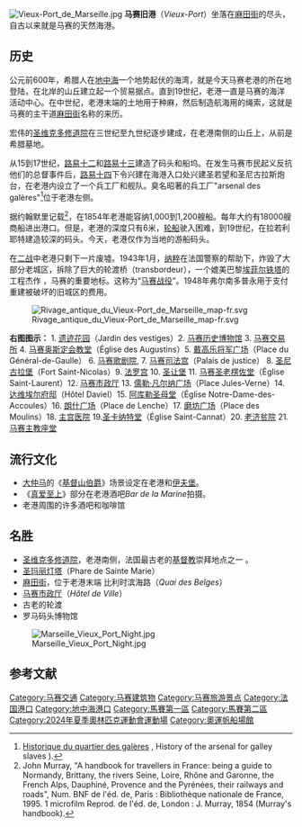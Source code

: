 [[Image:Vieux-Port_de_Marseille.jpg|thumb]]
'''马赛旧港'''（''Vieux-Port''）坐落在[[麻田街|麻田街]]的尽头，自古以来就是马赛的天然海港。
 
==历史==
公元前600年，希腊人在[[地中海|地中海]]一个地势起伏的海湾，就是今天马赛老港的所在地登陆，在北岸的山丘建立起一个贸易据点。直到19世纪，老港一直是马赛的海洋活动中心。在中世纪，老港末端的土地用于种麻，然后制造航海用的绳索，这就是马赛的主干道[[麻田街|麻田街]]名称的来历。 

宏伟的[[圣维克多修道院|圣维克多修道院]]在三世纪至九世纪逐步建成，在老港南侧的山丘上，从前是希腊墓地。

从15到17世纪，[[路易十二|路易十二]]和[[路易十三|路易十三]]建造了码头和船坞。在发生马赛市民起义反抗他们的总督事件后，[[路易十四|路易十四]]下令兴建在海港入口处兴建圣若望和圣尼古拉斯炮台，在老港内设立了一个兵工厂和舰队。臭名昭著的兵工厂"arsenal des galères"<ref>[http://www.jeanne-laffitte.com/restaurant/cuisine/histo.htm Historique du quartier des galères] {{webarchive|url=https://web.archive.org/web/20070820145221/http://www.jeanne-laffitte.com/restaurant/cuisine/histo.htm |date=2007-08-20 }}, History of the arsenal for galley slaves {{fr icon}}).</ref>位于老港左侧。 

据约翰默里记载<ref>John Murray, "A handbook for travellers in France: being a guide to Normandy, Brittany, the rivers Seine, Loire, Rhône and Garonne, the French Alps, Dauphiné, Provence and the Pyrénées, their railways and roads", Num. BNF de l'éd. de, Paris : Bibliothèque nationale de France, 1995. 1 microfilm Reprod. de l'éd. de, London : J. Murray, 1854 (Murray's handbook).</ref>，在1854年老港能容纳1,000到1,200艘船。每年大约有18000艘商船进出港口。但是，老港的深度只有6米，[[轮船|轮船]]驶入困难，到19世纪，在拉若利耶特建造较深的码头。今天，老港仅作为当地的游船码头。 

在[[二战|二战]]中老港只剩下一片废墟。1943年1月，[[纳粹|纳粹]]在法国警察的帮助下，炸毁了大部分老城区，拆除了巨大的轮渡桥（transbordeur），一个媲美巴黎[[埃菲尔铁塔|埃菲尔铁塔]]的工程杰作 ，马赛的重要地标。这称为“[[马赛战役|马赛战役]]”。1948年弗尔南多普永用于支付重建被破坏的旧城区的费用。

[[File:Rivage_antique_du_Vieux-Port_de_Marseille_map-fr.svg|thumb]]

'''右图图示：''' 1. [[遗迹花园|遗迹花园]]（Jardin des vestiges）2. [[马赛历史博物馆|马赛历史博物馆]] 3. [[马赛交易所|马赛交易所]] 4. [[马赛奥斯定会教堂|马赛奥斯定会教堂]]（Église des Augustins）5. [[戴高乐将军广场|戴高乐将军广场]]（Place du Général-de-Gaulle） 6. [[马赛歌剧院|马赛歌剧院]], 7. [[马赛司法宫|马赛司法宫]]（Palais de justice） 8. [[圣尼古拉堡|圣尼古拉堡]]（Fort Saint-Nicolas）9. [[法罗宫|法罗宫]] 10. [[圣让堡|圣让堡]] 11. [[马赛圣老楞佐堂|马赛圣老楞佐堂]]（Église Saint-Laurent）12. [[马赛市政厅|马赛市政厅]] 13. [[儒勒·凡尔纳广场|儒勒·凡尔纳广场]]（Place Jules-Verne）14. [[达维埃尔府邸|达维埃尔府邸]]（Hôtel Daviel）15. [[阿库勒圣母堂|阿库勒圣母堂]]（Église Notre-Dame-des-Accoules）16. [[朗什广场|朗什广场]]（Place de Lenche）17. [[磨坊广场|磨坊广场]]（Place des Moulins）18. [[马赛主宫医院|主宫医院]] 19.[[圣卡纳特堂|圣卡纳特堂]]（Église Saint-Cannat）20. [[老济贫院|老济贫院]] 21. [[马赛主教座堂|马赛主教座堂]]

== 流行文化 ==
*[[大仲马|大仲马]]的《[[基督山伯爵|基督山伯爵]]》场景设定在老港和[[伊夫堡|伊夫堡]]。 
*《[[真爱至上|真爱至上]]》部分在老港酒吧''Bar de la Marine''拍摄。 
* 老港周围的许多酒吧和咖啡馆

== 名胜 ==
* [[圣维克多修道院|圣维克多修道院]]，老港南侧，法国最古老的[[基督教|基督教]]崇拜地点之一 。 
* [[圣玛丽灯塔|圣玛丽灯塔]]（Phare de Sainte Marie）
* [[麻田街|麻田街]]，位于老港末端 比利时滨海路（''Quai des Belges''）
* [[马赛市政厅|马赛市政厅]]（''Hôtel de Ville''）
* 古老的轮渡
* 罗马码头博物馆
[[Image:Marseille_Vieux_Port_Night.jpg|center]]

== 参考文献 ==
{{Reflist|2}}

[[Category:马赛交通|Category:马赛交通]]
[[Category:马赛建筑物|Category:马赛建筑物]]
[[Category:马赛旅游景点|Category:马赛旅游景点]]
[[Category:法国港口|Category:法国港口]]
[[Category:地中海港口|Category:地中海港口]]
[[Category:馬賽第一區|Category:馬賽第一區]]
[[Category:馬賽第二區|Category:馬賽第二區]]
[[Category:2024年夏季奧林匹克運動會運動場|Category:2024年夏季奧林匹克運動會運動場]]
[[Category:奧運帆船場館|Category:奧運帆船場館]]